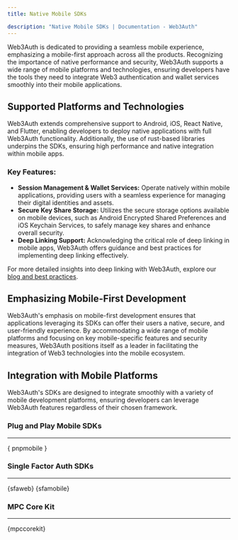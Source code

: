 ```yaml
---
title: Native Mobile SDKs

description: "Native Mobile SDKs | Documentation - Web3Auth"
---
```



Web3Auth is dedicated to providing a seamless mobile experience, emphasizing a mobile-first approach
across all the products. Recognizing the importance of native performance and security, Web3Auth
supports a wide range of mobile platforms and technologies, ensuring developers have the tools they
need to integrate Web3 authentication and wallet services smoothly into their mobile applications.

## Supported Platforms and Technologies

Web3Auth extends comprehensive support to Android, iOS, React Native, and Flutter, enabling
developers to deploy native applications with full Web3Auth functionality. Additionally, the use of
rust-based libraries underpins the SDKs, ensuring high performance and native integration within
mobile apps.

### Key Features:

- **Session Management & Wallet Services:** Operate natively within mobile applications, providing
  users with a seamless experience for managing their digital identities and assets.
- **Secure Key Share Storage:** Utilizes the secure storage options available on mobile devices,
  such as Android Encrypted Shared Preferences and iOS Keychain Services, to safely manage key
  shares and enhance overall security.
- **Deep Linking Support:** Acknowledging the critical role of deep linking in mobile apps, Web3Auth
  offers guidance and best practices for implementing deep linking effectively.

For more detailed insights into deep linking with Web3Auth, explore our
[blog and best practices](https://blog.web3auth.io/a-comprehensive-guide-to-deep-links-and-app-links-in-android/).

## Emphasizing Mobile-First Development

Web3Auth's emphasis on mobile-first development ensures that applications leveraging its SDKs can
offer their users a native, secure, and user-friendly experience. By accommodating a wide range of
mobile platforms and focusing on key mobile-specific features and security measures, Web3Auth
positions itself as a leader in facilitating the integration of Web3 technologies into the mobile
ecosystem.

## Integration with Mobile Platforms

Web3Auth's SDKs are designed to integrate smoothly with a variety of mobile development platforms,
ensuring developers can leverage Web3Auth features regardless of their chosen framework.

### Plug and Play Mobile SDKs

---

{ pnpmobile }

### Single Factor Auth SDKs

---

{sfaweb} {sfamobile}

### MPC Core Kit

---

{mpccorekit}
